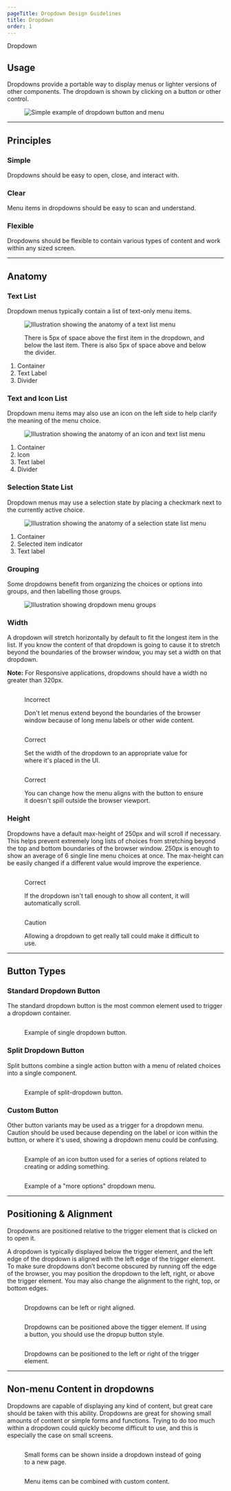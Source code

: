 ```yaml
---
pageTitle: Dropdown Design Guidelines
title: Dropdown
order: 1
---
```



<DocsHeading to="/api/dropdown/" type="code">
  Dropdown
</DocsHeading>

## Usage

Dropdowns provide a portable way to display menus or lighter versions of other components. The dropdown is shown by clicking on a button or other control.

<figure>
  <img
    src="../../images/dropdowns/dropdown-intro-example.png"
    alt="Simple example of dropdown button and menu"
  />
</figure>
<span class="horizontal-spacer"></span>
<hr class="article-divider" />

## Principles

### Simple

Dropdowns should be easy to open, close, and interact with.

### Clear

Menu items in dropdowns should be easy to scan and understand.

### Flexible

Dropdowns should be flexible to contain various types of content and work within any sized screen.

<span class="horizontal-spacer"></span>
<hr class="article-divider" />

## Anatomy

### Text List

Dropdown menus typically contain a list of text-only menu items.

<div class="two-col">
  <div class="row">
    <div class="col col-1">
      <figure>
        <img
          src="../../images/dropdowns/anatomy-text-list.png"
          alt="Illustration showing the anatomy of a text list menu"
        />
        <figcaption>
          <p>
            There is 5px of space above the first item in the dropdown, and
            below the last item. There is also 5px of space above and below the
            divider.
          </p>
        </figcaption>
      </figure>
    </div>
    <div class="col col-2">
      <ol>
        <li>Container</li>
        <li>Text Label</li>
        <li>Divider</li>
      </ol>
    </div>
  </div>
</div>

### Text and Icon List

Dropdown menu items may also use an icon on the left side to help clarify the meaning of the menu choice.

<div class="two-col">
  <div class="row">
    <div class="col col-1">
      <figure>
        <img
          src="../../images/dropdowns/anatomy-icon-and-text.png"
          alt="Illustration showing the anatomy of an icon and text list menu"
        />
      </figure>
    </div>
    <div class="col col-2">
      <ol>
        <li>Container</li>
        <li>Icon</li>
        <li>Text label</li>
        <li>Divider</li>
      </ol>
    </div>
  </div>
</div>

### Selection State List

Dropdown menus may use a selection state by placing a checkmark next to the currently active choice.

<div class="two-col">
  <div class="row">
    <div class="col col-1">
      <figure>
        <img
          src="../../images/dropdowns/anatomy-selection-state-list.png"
          alt="Illustration showing the anatomy of a selection state list menu"
        />
      </figure>
    </div>
    <div class="col col-2">
      <ol>
        <li>Container</li>
        <li>Selected item indicator</li>
        <li>Text label</li>
      </ol>
    </div>
  </div>
</div>

### Grouping

Some dropdowns benefit from organizing the choices or options into groups, and then labelling those groups.

<div class="two-col">
  <div class="row">
    <div class="col col-1">
      <figure>
        <img
          src="../../images/dropdowns/dropdown-groups.png"
          alt="Illustration showing dropdown menu groups"
        />
      </figure>
    </div>
    <div class="col col-2"></div>
  </div>
</div>

### Width

A dropdown will stretch horizontally by default to fit the longest item in the list. If you know the content of that dropdown is going to cause it to stretch beyond the boundaries of the browser window, you may set a width on that dropdown.

**Note:** For Responsive applications, dropdowns should have a width no greater than 320px.

<div class="two-col">
  <div class="row">
    <div class="col col-1">
      <figure>
        <img src="../../images/dropdowns/menu-too-wide.png" alt="" />
        <figcaption>
          <p class="title title-incorrect">Incorrect</p>
          <p>
            Don't let menus extend beyond the boundaries of the browser window
            because of long menu labels or other wide content.
          </p>
        </figcaption>
      </figure>
    </div>
    <div class="col col-2">
      <figure>
        <img src="../../images/dropdowns/menu-item-wrapped.png" alt="" />
        <figcaption>
          <p class="title title-correct">Correct</p>
          <p>
            Set the width of the dropdown to an appropriate value for where it's
            placed in the UI.
          </p>
        </figcaption>
      </figure>
    </div>
  </div>
  <div class="row">
    <div class="col col-1">
      <figure>
        <img src="../../images/dropdowns/menu-adjust-placement.png" alt="" />
        <figcaption>
          <p class="title title-correct">Correct</p>
          <p>
            You can change how the menu aligns with the button to ensure it
            doesn't spill outside the browser viewport.
          </p>
        </figcaption>
      </figure>
    </div>
    <div class="col col-2"></div>
  </div>
</div>

### Height

Dropdowns have a default max-height of 250px and will scroll if necessary. This helps prevent extremely long lists of choices from stretching beyond the top and bottom boundaries of the browser window. 250px is enough to show an average of 6 single line menu choices at once. The max-height can be easily changed if a different value would improve the experience.

<div class="two-col">
  <div class="row">
    <div class="col col-1">
      <figure>
        <img src="../../images/dropdowns/menu-max-height.png" alt="" />
        <figcaption>
          <p class="title title-correct">Correct</p>
          <p>
            If the dropdown isn't tall enough to show all content, it will
            automatically scroll.
          </p>
        </figcaption>
      </figure>
    </div>
    <div class="col col-2">
      <figure>
        <img src="../../images/dropdowns/menu-too-long.png" alt="" />
        <figcaption>
          <p class="title title-caution">Caution</p>
          <p>
            Allowing a dropdown to get really tall could make it difficult to
            use.
          </p>
        </figcaption>
      </figure>
    </div>
  </div>
</div>
<span class="horizontal-spacer"></span>
<hr class="article-divider" />

## Button Types

### Standard Dropdown Button

The standard dropdown button is the most common element used to trigger a dropdown container.

<div class="two-col">
  <div class="row">
    <div class="col col-1">
      <figure>
        <img src="../../images/dropdowns/simple-dropdown-button.png" alt="" />
        <figcaption>
          <p>Example of single dropdown button.</p>
        </figcaption>
      </figure>
    </div>
    <div class="col col-2"></div>
  </div>
</div>

### Split Dropdown Button

Split buttons combine a single action button with a menu of related choices into a single component.

<div class="two-col">
  <div class="row">
    <div class="col col-1">
      <figure>
        <img src="../../images/dropdowns/split-dropdown-button.png" alt="" />
        <figcaption>
          <p>Example of split-dropdown button.</p>
        </figcaption>
      </figure>
    </div>
    <div class="col col-2"></div>
  </div>
</div>

### Custom Button

Other button variants may be used as a trigger for a dropdown menu. Caution should be used because depending on the label or icon within the button, or where it's used, showing a dropdown menu could be confusing.

<div class="two-col">
  <div class="row">
    <div class="col col-1">
      <figure>
        <img src="../../images/dropdowns/custom-dropdown-button-1.png" alt="" />
        <figcaption>
          <p>
            Example of an icon button used for a series of options related to
            creating or adding something.
          </p>
        </figcaption>
      </figure>
    </div>
    <div class="col col-2">
      <figure>
        <img src="../../images/dropdowns/custom-dropdown-button-2.png" alt="" />
        <figcaption>
          <p>Example of a "more options" dropdown menu.</p>
        </figcaption>
      </figure>
    </div>
  </div>
</div>
<span class="horizontal-spacer"></span>
<hr class="article-divider" />

## Positioning & Alignment

Dropdowns are positioned relative to the trigger element that is clicked on to open it.

A dropdown is typically displayed below the trigger element, and the left edge of the dropdown is aligned with the left edge of the trigger element. To make sure dropdowns don’t become obscured by running off the edge of the browser, you may position the dropdown to the left, right, or above the trigger element. You may also change the alignment to the right, top, or bottom edges.

<figure>
  <img src="../../images/dropdowns/dropdown-alignment-1.png" alt="" />
  <figcaption>
    <p>Dropdowns can be left or right aligned.</p>
  </figcaption>
</figure>
<span class="horizontal-spacer"></span>
<figure>
  <img src="../../images/dropdowns/dropdown-alignment-2.png" alt="" />
  <figcaption>
    <p>
      Dropdowns can be positioned above the tigger element. If using a button,
      you should use the dropup button style.
    </p>
  </figcaption>
</figure>
<span class="horizontal-spacer"></span>
<figure>
  <img src="../../images/dropdowns/dropdown-alignment-3.png" alt="" />
  <figcaption>
    <p>
      Dropdowns can be positioned to the left or right of the trigger element.
    </p>
  </figcaption>
</figure>
<span class="horizontal-spacer"></span>
<hr class="article-divider" />

## Non-menu Content in dropdowns

Dropdowns are capable of displaying any kind of content, but great care should be taken with this ability. Dropdowns are great for showing small amounts of content or simple forms and functions. Trying to do too much within a dropdown could quickly become difficult to use, and this is especially the case on small screens.

<div class="two-col">
  <div class="row">
    <div class="col col-1">
      <figure>
        <img src="../../images/dropdowns/dropdown-signin-form.png" alt="" />
        <figcaption>
          <p>
            Small forms can be shown inside a dropdown instead of going to a new
            page.
          </p>
        </figcaption>
      </figure>
    </div>
    <div class="col col-2">
      <figure>
        <img src="../../images/dropdowns/dropdown-custom-content.png" alt="" />
        <figcaption>
          <p>Menu items can be combined with custom content.</p>
        </figcaption>
      </figure>
    </div>
  </div>
</div>
<span class="horizontal-spacer"></span>
